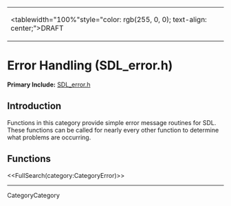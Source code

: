<!-- #master-page:CategoryTemplate -->
<!-- #master-date:Unknown-Date -->
<!-- format wiki -->
<!-- language en -->
{|
|<tablewidth="100%"style="color: rgb(255, 0, 0); text-align: center;">DRAFT 
|}

= Error Handling (SDL_error.h) =

'''Primary Include:'''  [http://hg.libsdl.org/SDL/file/68dfd6df47da/include/SDL_error.h SDL_error.h]

== Introduction ==

Functions in this category provide simple error message routines for SDL. These functions can be called for nearly every other function to determine what problems are occurring.  

== Functions ==

<<FullSearch(category:CategoryError)>>

----
CategoryCategory
